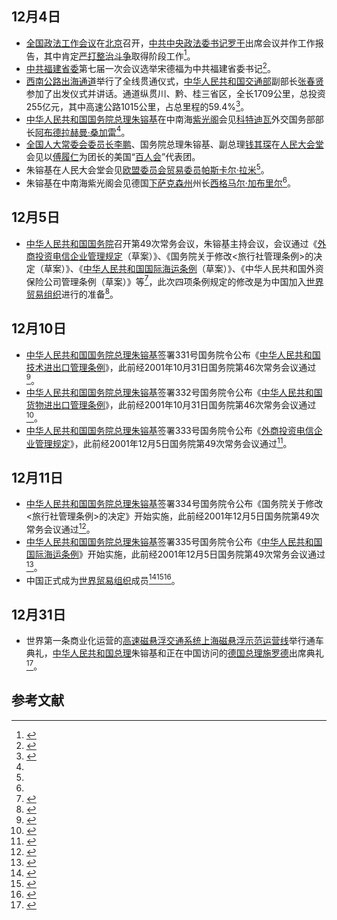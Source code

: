 <noinclude>
{{MonthInNewsChina|2001|12}}

==12月4日 ==
*[[全国政法工作会议|全国政法工作会议]]在[[北京|北京]]召开，[[中共中央政法委員會書記|中共中央政法委书记]][[罗干|罗干]]出席会议并作工作报告，其中肯定[[严打|严打整治斗争]]取得阶段工作<ref name=f1>{{Cite book|title=中国改革开放新时期年鉴 2001年|last=王振川主编|first=|publisher=北京：中国民主法制出版社|year=2014|isbn=978-7-5162-0542-6|location=|pages=961}}</ref>。
* [[中国共产党福建省委员会|中共福建省委]]第七届一次会议选举宋德福为中共福建省委书记<ref>{{Cite book|title=图文共和国年轮 6 2000-2009|last=张树军主编|first=|publisher=石家庄：河北人民出版社|year=2009|isbn=7-202-05373-X|location=|pages=3128}}</ref>。
* [[西南公路出海通道|西南公路出海通道]]举行了全线贯通仪式，[[中华人民共和国交通部|中华人民共和国交通部]]副部长[[张春贤|张春贤]]参加了出发仪式并讲话。通道纵贯川、黔、桂三省区，全长1709公里，总投资255亿元，其中高速公路1015公里，占总里程的59.4%<ref>{{Cite web|title=西南公路出海通道通车_光明日报_光明网|url=http://www.gmw.cn/01gmrb/2001-12/05/07-4D2963DB3B4626AC48256B180082C981.htm|accessdate=2021-02-16|work=光明网}}</ref>。
*[[中华人民共和国国务院总理|中华人民共和国国务院总理]][[朱镕基|朱镕基]]在中南海[[紫光阁|紫光阁]]会见[[科特迪瓦|科特迪瓦]]外交国务部部长[[阿布德拉赫曼·桑加雷|阿布德拉赫曼·桑加雷]]<ref name=f1 />。
*[[全国人大常委会委员长|全国人大常委会委员长]][[李鹏|李鹏]]、国务院总理朱镕基、副总理[[钱其琛|钱其琛]]在[[人民大会堂|人民大会堂]]会见以[[傅履仁|傅履仁]]为团长的美国“[[百人会|百人会]]”代表团。
*朱镕基在人民大会堂会见[[欧洲联盟委员会|欧盟委员会贸易委员]][[帕斯卡尔·拉米|帕斯卡尔·拉米]]<ref name=f1 />。
*朱镕基在中南海紫光阁会见德国[[下萨克森|下萨克森州]]州长[[西格马·加布里尔|西格马尔·加布里尔]]<ref name=f1 />。

==12月5日 ==
*[[中华人民共和国国务院|中华人民共和国国务院]]召开第49次常务会议，朱镕基主持会议，会议通过《[[外商投资电信企业管理规定|外商投资电信企业管理规定]]（草案）》、《国务院关于修改<旅行社管理条例>的决定（草案）》、《[[中华人民共和国国际海运条例|中华人民共和国国际海运条例]]（草案）》、《中华人民共和国外资保险公司管理条例（草案）》等<ref>{{Cite web|title=人民网—外商投资电信已明确|url=http://dengxiaopingnet.com/GB/it/49/149/20011206/620339.html|accessdate=2021-02-16|work=dengxiaopingnet.com}}{{Dead link}}</ref>，此次四项条例规定的修改是为中国加入[[世界贸易组织|世界贸易组织]]进行的准备<ref>{{Cite book|title=中国改革开放新时期年鉴 2001年|last=王振川主编|first=|publisher=北京：中国民主法制出版社|year=2014|isbn=978-7-5162-0542-6|location=|pages=963}}</ref>。

== 12月10日 ==
*[[中华人民共和国国务院总理|中华人民共和国国务院总理]][[朱镕基|朱镕基]]签署331号国务院令公布《[[中华人民共和国技术进出口管理条例|中华人民共和国技术进出口管理条例]]》，此前经2001年10月31日国务院第46次常务会议通过<ref>{{Cite web|title=中华人民共和国国务院令（第331号）中华人民共和国技术进出口管理条例_第2期国务院公报_中国政府网|url=http://www.gov.cn/gongbao/content/2002/content_61768.htm|accessdate=2021-02-16|work=www.gov.cn|archive-date=2022-04-25|archive-url=https://web.archive.org/web/20220425090947/http://www.gov.cn/gongbao/content/2002/content_61768.htm}}</ref>。
*[[中华人民共和国国务院总理|中华人民共和国国务院总理]][[朱镕基|朱镕基]]签署332号国务院令公布《[[中华人民共和国货物进出口管理条例|中华人民共和国货物进出口管理条例]]》，此前经2001年10月31日国务院第46次常务会议通过<ref>{{Cite web|title=中华人民共和国国务院令（第332号）中华人民共和国货物进出口管理条例_第2期国务院公报_中国政府网|url=http://www.gov.cn/gongbao/content/2002/content_61769.htm|accessdate=2021-02-16|work=www.gov.cn|archive-date=2020-08-13|archive-url=https://web.archive.org/web/20200813203046/http://www.gov.cn/gongbao/content/2002/content_61769.htm|dead-url=no}}</ref>。
*[[中华人民共和国国务院总理|中华人民共和国国务院总理]][[朱镕基|朱镕基]]签署333号国务院令公布《[[外商投资电信企业管理规定|外商投资电信企业管理规定]]》，此前经2001年12月5日国务院第49次常务会议通过<ref>{{Cite web|title=中华人民共和国国务院令（第333号）外商投资电信企业管理规定_第2期国务院公报_中国政府网|url=http://www.gov.cn/gongbao/content/2002/content_61770.htm|accessdate=2021-02-16|work=www.gov.cn}}</ref>。

== 12月11日 ==
*[[中华人民共和国国务院总理|中华人民共和国国务院总理]][[朱镕基|朱镕基]]签署334号国务院令公布《国务院关于修改<旅行社管理条例>的决定》开始实施，此前经2001年12月5日国务院第49次常务会议通过<ref>{{Cite web|title=中华人民共和国国务院令（第334号）国务院关于修改《旅行社管理条例》的决定_第2期国务院公报_中国政府网|url=http://www.gov.cn/gongbao/content/2002/content_61771.htm|accessdate=2021-02-16|work=www.gov.cn}}</ref>。
*[[中华人民共和国国务院总理|中华人民共和国国务院总理]][[朱镕基|朱镕基]]签署335号国务院令公布《[[中华人民共和国国际海运条例|中华人民共和国国际海运条例]]》开始实施，此前经2001年12月5日国务院第49次常务会议通过<ref>{{Cite web|title=中华人民共和国国务院令（第335号）中华人民共和国国际海运条例_第2期国务院公报_中国政府网|url=http://www.gov.cn/gongbao/content/2002/content_61772.htm|accessdate=2021-02-16|work=www.gov.cn|archive-date=2016-07-11|archive-url=https://web.archive.org/web/20160711040256/http://www.gov.cn/gongbao/content/2002/content_61772.htm|dead-url=no}}</ref>。
* 中国正式成为[[世界贸易组织|世界贸易组织]]成员<ref>{{Cite web|title=中国呼吁世贸成员如期弃用对华反倾销"替代国"做法-国际在线|url=http://news.cri.cn/2016-07-16/7e4f6b58-81cf-7c7f-ff0a-369d15ee265f.html|access-date=2021-07-02|work=news.cri.cn|archive-date=2021-07-09|archive-url=https://web.archive.org/web/20210709182829/http://news.cri.cn/2016-07-16/7e4f6b58-81cf-7c7f-ff0a-369d15ee265f.html}}</ref><ref>{{Cite web|title=中国入世大透析|url=http://www.chinanews.com/subsite/wto/index.html|access-date=2021-07-02|work=www.chinanews.com|archive-date=2021-07-09|archive-url=https://web.archive.org/web/20210709183752/http://www.chinanews.com/subsite/wto/index.html}}</ref><ref>{{Cite web|title=揭秘中国成为世贸组织核心成员国历程-中新网|url=http://www.chinanews.com/cj/2016/12-27/8105564.shtml|access-date=2021-07-02|work=www.chinanews.com|archive-date=2021-07-09|archive-url=https://web.archive.org/web/20210709182726/http://www.chinanews.com/cj/2016/12-27/8105564.shtml}}</ref>。

== 12月31日 ==
*世界第一条商业化运营的[[磁懸浮列車|高速磁悬浮交通系统]][[上海磁悬浮示范运营线|上海磁悬浮示范运营线]]举行通车典礼，[[中华人民共和国总理|中华人民共和国总理]]朱镕基和正在中国访问的[[德国总理|德国总理]][[格哈特·施羅德|施罗德]]出席典礼<ref name=f1d>{{Cite book|title=中华人民共和国历史图志 下|last=中共中央党史研究室，中国国家博物馆编著|publisher=上海：[[上海人民出版社|上海人民出版社]]|year=2009|isbn=978-7-208-08845-0|pages=639}}</ref>。

== 参考文献 ==
{{Reflist|2}}

{{Portal:中國大陸新聞動態/Footer}}
</noinclude>